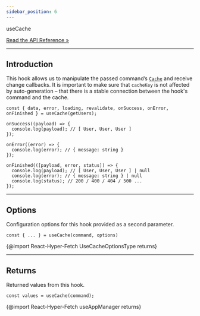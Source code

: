 ```yaml
---
sidebar_position: 6
---
```


<div class="api-link">
  <div class="api-link-title">useCache</div>
  <div class="api-link-sub-title">

[Read the API Reference »](/api/React-Hyper-Fetch/Hook/useCache.md)

  </div>
</div>

---

## Introduction

This hook allows us to manipulate the passed command’s [`Cache`](/documentation/02-Core/Managers.mdx) and receive change
callbacks. It is important to make sure that `cacheKey` is not affected by auto-generation – that there is a stable
connection between the hook's command and the cache.

```tsx
const { data, error, loading, revalidate, onSuccess, onError, onFinished } = useCache(getUsers);

onSuccess((payload) => {
  console.log(payload); // [ User, User, User ]
});

onError((error) => {
  console.log(error); // { message: string }
});

onFinished(([payload, error, status]) => {
  console.log(payload); // [ User, User, User ] | null
  console.log(error); // { message: string } | null
  console.log(status); // 200 / 400 / 404 / 500 ...
});
```

---

## Options

Configuration options for this hook provided as a second parameter.

```tsx
const { ... } = useCache(command, options)
```

{@import React-Hyper-Fetch UseCacheOptionsType returns}

---

## Returns

Returned values from this hook.

```tsx
const values = useCache(command);
```

{@import React-Hyper-Fetch useAppManager returns}
